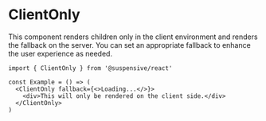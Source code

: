 # ClientOnly

This component renders children only in the client environment and renders the fallback on the server. You can set an appropriate fallback to enhance the user experience as needed.

```tsx /ClientOnly/
import { ClientOnly } from '@suspensive/react'

const Example = () => (
  <ClientOnly fallback={<>Loading...</>}>
    <div>This will only be rendered on the client side.</div>
  </ClientOnly>
)
```
